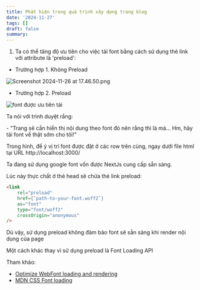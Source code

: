 ```yaml
---
title: Phát hiện trong quá trình xây dựng trang blog
date: '2024-11-27'
tags: []
draft: false
summary:
---
```


1. Ta có thể tăng độ ưu tiên cho việc tải font bằng cách sử dụng thẻ link với attribute là 'preload':

- Trường hợp 1. Không Preload


![Screenshot 2024-11-26 at 17.46.50.png](/static/images/1f0bcd6d-21ea-49a2-9a21-4821d7bf89d5/38df2260c84f46608dfb1b02eba32cc2.jpeg)

- Trường hợp 2. Preload

![font được ưu tiên tải](/static/images/1f0bcd6d-21ea-49a2-9a21-4821d7bf89d5/50f768e22bf74a68bfcb7414d652d515.jpeg)

Ta nói với trình duyệt rắng:

\- "Trang sẽ cần hiển thị nội dung theo font đó nên rằng thì là mà... Hm, hãy tải font về thật sớm cho tôi!"

Trong hình, để ý vị trí font được đặt ở các row trên cùng, ngay dưới file html tại URL http://localhost:3000/

Ta đang sử dụng google font vốn được NextJs cung cấp sẵn sàng.

Lúc này thực chất ở thẻ head sẽ chứa thẻ link preload:

```html
<link
	rel="preload"
	href={`path-to-your-font.woff2`}
	as="font"
	type="font/woff2"
	crossOrigin="anonymous"
/>
```

Dù vậy, sử dụng preload không đảm bảo font sẽ sẵn sàng khi render nội dung của page

Một cách khác thay vì sử dụng preload là Font Loading API

Tham khảo:
- [Optimize WebFont loading and rendering](https://web.dev/articles/optimize-webfont-loading#the-font-loading-api)
- [MDN CSS Font loading](https://developer.mozilla.org/en-US/docs/Web/API/CSS_Font_Loading_API)

<PaperAirplane />